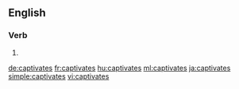 ==English==

===Verb===
{{head|en|verb form}}

# {{en-third-person singular of|captivate}}

[[de:captivates]]
[[fr:captivates]]
[[hu:captivates]]
[[ml:captivates]]
[[ja:captivates]]
[[simple:captivates]]
[[vi:captivates]]